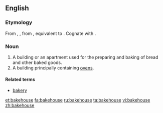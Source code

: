 ==English==

===Etymology===
From {{etyl|enm}} {{term|bakhous|lang=enm}}, {{term|bachous|lang=enm}}, from {{etyl|ang}} {{term|bæchus|bæchūs|bakery, bakehouse|lang=ang}}, equivalent to {{compound|bake|house}}. Cognate with {{etyl|nds|-}} {{term|backhus||bakehouse|lang=nds}}. 

===Noun===
{{en-noun}}

# A building or an apartment used for the preparing and baking of bread and other baked goods.
# A building principally containing [[ovens]].

====Related terms====
* [[bakery]]

[[et:bakehouse]]
[[fa:bakehouse]]
[[ru:bakehouse]]
[[ta:bakehouse]]
[[vi:bakehouse]]
[[zh:bakehouse]]